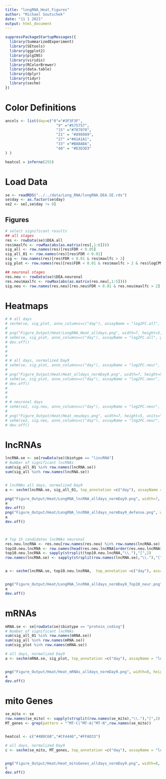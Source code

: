 ```yaml
---
title: "longRNA_Heat_Figures"
author: "Michael Soutschek"
date: "11 1 2021"
output: html_document
---
```




```r
suppressPackageStartupMessages({
  library(SummarizedExperiment)
  library(SEtools)
  library(ggplot2)
  library(plgINS)
  library(viridis)
  library(RColorBrewer)
  library(data.table)
  library(dplyr)
  library(tidyr)
  library(sechm)
})
```


# Color Definitions
```r
ancols <- list(day=c("0"="#3F3F3F",
                       "9" ="#575757",
                       "15" ="#707070",
                       "21" = "#898989",
                       "27" ="#A1A1A1",
                       "33" ="#BABABA",
                       "40" = "#D3D3D3" 
) )

heatcol = inferno(255)
```




# Load Data
```r
se <- readRDS("../../data/Long_RNA/longRNA.DEA.SE.rds")
se$day <- as.factor(se$day)
se2 <- se[,se$day != 0]
```



## Figures

```r
# select significant results
## all stages
res <- rowData(se)$DEA.all
res$maxlfc <- rowMax(abs(as.matrix(res[,1:6]))) 
sig_all <- row.names(res)[res$FDR < 0.05]
sig_all_01 <- row.names(res)[res$FDR < 0.01]
sig <- row.names(res)[res$FDR < 0.01 & res$maxlfc > 2]
sig_plot <- row.names(res)[res$FDR < 0.01 & res$maxlfc > 2 & res$logCPM > 3]

## neuronal stages
res.neu <- rowData(se)$DEA.neuronal
res.neu$maxlfc <- rowMax(abs(as.matrix(res.neu[,1:5]))) 
sig.neu <- row.names(res.neu)[res.neu$FDR < 0.01 & res.neu$maxlfc > 2]
```




# Heatmaps
```r
# # all days
# sechm(se, sig_plot, anno_columns=c("day"), assayName = "log2FC.all", gaps_at = "day", breaks=TRUE, show_rownames = FALSE, hmcols = heatcol, anno_colors = ancols,annotation_names_col = FALSE)
# 
# png("Figure_Output/Heat/LongRNA_Heat_alldays.png", width=7, height=5, units="in", res=300)
# sehm(se, sig_plot, anno_columns=c("day"), assayName = "log2FC.all", gaps_at = "day", breaks=TRUE, show_rownames = FALSE, hmcols = heatcol, anno_colors = ancols,annotation_names_col = FALSE)
# dev.off()
# 
# 
# 
# # all days, normalized Day9
# sehm(se, sig_plot, anno_columns=c("day"), assayName = "log2FC.neur", gaps_at = "day", breaks=TRUE, show_rownames = FALSE, hmcols = heatcol, anno_colors = ancols,annotation_names_col = FALSE)
# 
# png("Figure_Output/Heat/Heat_alldays_normDay9.png", width=7, height=5, units="in", res=300)
# sehm(se, sig_plot, anno_columns=c("day"), assayName = "log2FC.neur", gaps_at = "day", breaks=TRUE, show_rownames = FALSE, hmcols = heatcol, anno_colors = ancols,annotation_names_col = FALSE)
# dev.off()
# 
# 
# 
# # neuronal days
# sehm(se2, sig.neu, anno_columns=c("day"), assayName = "log2FC.neur", gaps_at = "day", breaks=TRUE, show_rownames = FALSE, hmcols = heatcol, anno_colors = ancols,annotation_names_col = FALSE)
# 
# png("Figure_Output/Heat/Heat_neudays.png", width=7, height=5, units="in", res=300)
# sehm(se2, sig.neu, anno_columns=c("day"), assayName = "log2FC.neur", gaps_at = "day", breaks=TRUE, show_rownames = FALSE, hmcols = heatcol, anno_colors = ancols,annotation_names_col = FALSE)
# dev.off()
```



# lncRNAs
```r
lncRNA.se <- se[rowData(se)$biotype == "lincRNA"]
# Number of significant lncRNAs
sum(sig_all_01 %in% row.names(lncRNA.se))
sum(sig_all %in% row.names(lncRNA.se))


# lncRNAs all days, normalized Day9
a <- sechm(lncRNA.se, sig_all_01, top_annotation =c("day"), assayName = "log2FC.neur", gaps_at = "day", breaks=TRUE, show_rownames = FALSE, hmcols = heatcol, anno_colors = ancols, show_colnames = FALSE, column_title = "lncRNA", name = "logFC", annocol_title_side=NA)

png("Figure_Output/Heat/LongRNA_lncRNA_alldays_normDay9.png", width=7, height=5, units="in", res=300)
a
dev.off()
png("Figure_Output/Heat/LongRNA_lncRNA_alldays_normDay9_defense.png", width=6, height=4.5, units="in", res=300)
a
dev.off()



# Top 15 candidates lncRNAs neuronal
res.neu.lncRNA <- res.neu[row.names(res.neu) %in% row.names(lncRNA.se),]
top10.neu.lncRNA <- row.names(head(res.neu.lncRNA[order(res.neu.lncRNA$FDR),],10))
top10.neu.lncRNA <- sapply(strsplit(top10.neu.lncRNA,"\\."),"[",2)
row.names(lncRNA.se) <- sapply(strsplit(row.names(lncRNA.se),"\\."),"[",2)


a <- sechm(lncRNA.se, top10.neu.lncRNA,  top_annotation =c("day"), assayName = "log2FC.neur", gaps_at = "day", breaks=TRUE, show_rownames = TRUE, hmcols = heatcol, anno_colors = ancols, show_colnames = FALSE, column_title = "lncRNA Top 10 sig.", name = "logFC", annocol_title_side=NA)


png("Figure_Output/Heat/LongRNA_lncRNA_alldays_normDay9_Top10_neur.png", width=5.5, height=5, units="in", res=300)
a
dev.off()
```




# mRNAs
```r
mRNA.se <- se[rowData(se)$biotype == "protein_coding"]
# Number of significant lncRNAs
sum(sig_all_01 %in% row.names(mRNA.se))
sum(sig_all %in% row.names(mRNA.se))
sum(sig_plot %in% row.names(mRNA.se))

# all days, normalized Day9
a <- sechm(mRNA.se, sig_plot, top_annotation =c("day"), assayName = "log2FC.neur", gaps_at = "day", breaks=TRUE, show_rownames = FALSE, hmcols = heatcol, anno_colors = ancols, show_colnames = FALSE, column_title = "mRNA", name = "logFC", annocol_title_side=NA)


png("Figure_Output/Heat/Heat_mRNAs_alldays_normDay9.png", width=8, height=6, units="in", res=300)
a
dev.off()
```



# mito Genes
```r
se_mito <- se
row.names(se_mito) <- sapply(strsplit(row.names(se_mito),"\\."),"[",2)
MT_genes <- grep(pattern = "^MT-C|^MT-A|^MT-N",row.names(se_mito))


heatcol <- c("#4B0C6B","#CF4446","#FFAD33")

# all days, normalized Day9
c <- sechm(se_mito, MT_genes, top_annotation =c("day"), assayName = "log2FC.neur", gaps_at = "day", breaks=TRUE, show_rownames = TRUE, hmcols = heatcol, anno_colors = ancols, show_colnames = FALSE, column_title = "Mitochondrial mRNAs", do.scale = FALSE, name = "logFC", annocol_title_side=NA)


png("Figure_Output/Heat/Heat_mitoGenes_alldays_normDay9.png", width=8, height=4, units="in", res=300)
c
dev.off()
```







